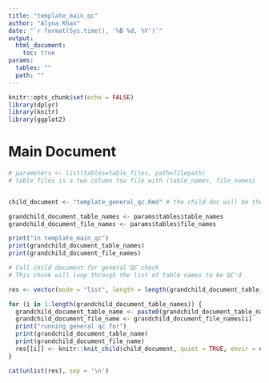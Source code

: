 ```yaml
---
title: "template_main_qc"
author: "Alyna Khan"
date: "`r format(Sys.time(), '%B %d, %Y')`"
output: 
  html_document:
    toc: true
params: 
  tables: ""
  path: ""
---
```


```r
knitr::opts_chunk$set(echo = FALSE)
library(dplyr)
library(knitr)
library(ggplot2)
```

# Main Document 

```r
# parameters <- list(tables=table_files, path=filepath)
# table_files is a two column tsv file with (table_names, file_names)


child_document <- "template_general_qc.Rmd" # the child doc will be the general qc Rmd

grandchild_document_table_names <- params$tables$table_names
grandchild_document_file_names <- params$tables$file_names

print("in template_main_qc")
print(grandchild_document_table_names)
print(grandchild_document_file_names)
```

```r
# Call child document for general QC check 
# This chunk will loop through the list of table names to be QC'd 

res <- vector(mode = "list", length = length(grandchild_document_table_names))

for (i in 1:length(grandchild_document_table_names)) {
  grandchild_document_table_name <- paste0(grandchild_document_table_names[i], "_qc")
  grandchild_document_file_name <- grandchild_document_file_names[i]
  print("running general qc for")
  print(grandchild_document_table_name)
  print(grandchild_document_file_name)
  res[[i]] <- knitr::knit_child(child_document, quiet = TRUE, envir = environment())
}

cat(unlist(res), sep = '\n')
```